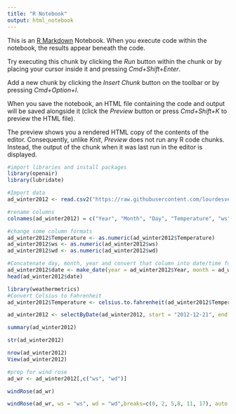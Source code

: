```yaml
---
title: "R Notebook"
output: html_notebook
---
```


This is an [R Markdown](http://rmarkdown.rstudio.com) Notebook. When you execute code within the notebook, the results appear beneath the code. 

Try executing this chunk by clicking the *Run* button within the chunk or by placing your cursor inside it and pressing *Cmd+Shift+Enter*. 

Add a new chunk by clicking the *Insert Chunk* button on the toolbar or by pressing *Cmd+Option+I*.

When you save the notebook, an HTML file containing the code and output will be saved alongside it (click the *Preview* button or press *Cmd+Shift+K* to preview the HTML file). 

The preview shows you a rendered HTML copy of the contents of the editor. Consequently, unlike *Knit*, *Preview* does not run any R code chunks. Instead, the output of the chunk when it was last run in the editor is displayed.
```r
#import libraries and install packages
library(openair)
library(lubridate)
```

```r
#Import data
ad_winter2012 <- read.csv2("https://raw.githubusercontent.com/lourdesvera/Community_Air_Montoring/master/Wind_Analyses/Armourdale_10yrs.csv", header = TRUE, sep = ",", stringsAsFactors = FALSE )
```

```r
#rename columns
colnames(ad_winter2012) = c("Year", "Month", "Day", "Temperature", "ws", "wd")
```

```r
#change some column formats
ad_winter2012$Temperature <- as.numeric(ad_winter2012$Temperature)
ad_winter2012$ws <- as.numeric(ad_winter2012$ws)
ad_winter2012$wd <- as.numeric(ad_winter2012$wd)
```

```r
#Concatenate day, month, year and convert that column into date/time format
ad_winter2012$date <- make_date(year = ad_winter2012$Year, month = ad_winter2012$Month , day = ad_winter2012$Day)
head(ad_winter2012$date)
```

```r
library(weathermetrics)
#Convert Celsius to Fahrenheit
ad_winter2012$Temperature <- celsius.to.fahrenheit(ad_winter2012$Temperature, round = 2)
```

```r
ad_winter2012 <- selectByDate(ad_winter2012, start = "2012-12-21", end = "2013-03-19")
```


```r
summary(ad_winter2012)
```

```r
str(ad_winter2012)
```

```r
nrow(ad_winter2012)
View(ad_winter2012)
```

```r
#prep for wind rose
ad_wr <- ad_winter2012[,c("ws", "wd")]
```

```r
windRose(ad_wr)
```

```r
windRose(ad_wr, ws = "ws", wd = "wd",breaks=c(0, 2, 5,8, 11, 17), auto.text=FALSE, paddle=FALSE, annotate=FALSE, grid.line=5, key = list(labels = c(">0-2", ">2-5", ">5-8", ">8-11", ">11-17")), key.footer = "Winter 2012 Wind Speed Plot in Armourdale, KS (m/s)", key.position = "bottom",par.settings=list(axis.line=list(col="lightgray")), col = c("#4f4f4f", "#0a7cb9", "#f9be00", "#ff7f2f", "#d7153a"))
```